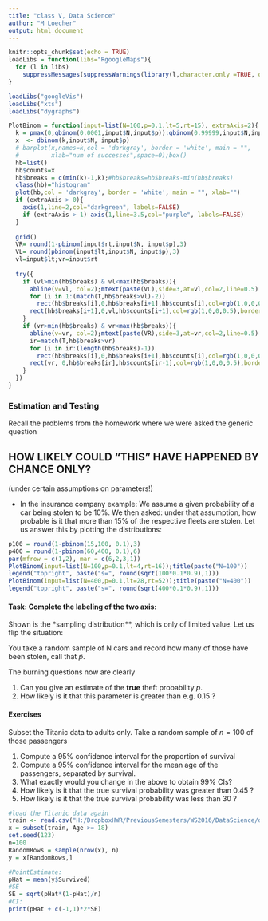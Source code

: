 ---
title: "class V, Data Science"
author: "M Loecher"
output: html_document
---

```{r setup, include=FALSE}
knitr::opts_chunk$set(echo = TRUE)
loadLibs = function(libs="RgoogleMaps"){
  for (l in libs) 
    suppressMessages(suppressWarnings(library(l,character.only =TRUE, quietly=TRUE)))
}

loadLibs("googleVis")
loadLibs("xts")
loadLibs("dygraphs")

```
```{r}
PlotBinom = function(input=list(N=100,p=0.1,lt=5,rt=15), extraAxis=2){
  k = pmax(0,qbinom(0.0001,input$N,input$p)):qbinom(0.99999,input$N,input$p)
  x  <- dbinom(k,input$N, input$p)
  # barplot(x,names=k,col = 'darkgray', border = 'white', main = "", 
  #         xlab="num of successes",space=0);box()
  hb=list()
  hb$counts=x
  hb$breaks = c(min(k)-1,k);#hb$breaks=hb$breaks-min(hb$breaks)
  class(hb)="histogram"
  plot(hb,col = 'darkgray', border = 'white', main = "", xlab="")
  if (extraAxis > 0){
    axis(1,line=2,col="darkgreen", labels=FALSE)
    if (extraAxis > 1) axis(1,line=3.5,col="purple", labels=FALSE)
  }
  
  grid()
  VR= round(1-pbinom(input$rt,input$N, input$p),3)
  VL= round(pbinom(input$lt,input$N, input$p),3)
  vl=input$lt;vr=input$rt
  
  try({
    if (vl>min(hb$breaks) & vl<max(hb$breaks)){
      abline(v=vl, col=2);mtext(paste(VL),side=3,at=vl,col=2,line=0.5)
      for (i in 1:(match(T,hb$breaks>vl)-2)) 
        rect(hb$breaks[i],0,hb$breaks[i+1],hb$counts[i],col=rgb(1,0,0,0.5),border=NA)
      rect(hb$breaks[i+1],0,vl,hb$counts[i+1],col=rgb(1,0,0,0.5),border=NA)
    }
    if (vr>min(hb$breaks) & vr<max(hb$breaks)){
      abline(v=vr, col=2);mtext(paste(VR),side=3,at=vr,col=2,line=0.5)
      ir=match(T,hb$breaks>vr)
      for (i in ir:(length(hb$breaks)-1)) 
        rect(hb$breaks[i],0,hb$breaks[i+1],hb$counts[i],col=rgb(1,0,0,0.5),border=NA)
      rect(vr, 0,hb$breaks[ir],hb$counts[ir-1],col=rgb(1,0,0,0.5),border=NA)
    }
  })
}
```

### Estimation and Testing

Recall the problems from the homework where we were asked the generic question

## HOW LIKELY COULD "THIS" HAVE HAPPENED BY CHANCE ONLY?
(under certain assumptions on parameters!)

* In the insurance company example: We assume a given probability of a car being stolen to be 10%. We then asked: under that assumption, how probable is it that more than 15% of the respective fleets are stolen. Let us answer this by plotting the distributions:

```{r, fig.width=10, fig.height=6}
p100 = round(1-pbinom(15,100, 0.1),3)
p400 = round(1-pbinom(60,400, 0.1),6)
par(mfrow = c(1,2), mar = c(6,2,3,1))
PlotBinom(input=list(N=100,p=0.1,lt=4,rt=16));title(paste("N=100"))
legend("topright", paste("s=", round(sqrt(100*0.1*0.9),1)))
PlotBinom(input=list(N=400,p=0.1,lt=28,rt=52));title(paste("N=400"))
legend("topright", paste("s=", round(sqrt(400*0.1*0.9),1)))
```


#### Task: Complete the labeling of the two axis: 

Shown is the *sampling distribution**, which is only of limited value.
Let us flip the situation: 

You take a random sample of N cars and record how many of those have been stolen, call that $\hat{p}$.

The burning questions now are clearly 

1. Can you give an estimate of the **true** theft probability $p$. 
2. How likely is it that this parameter is greater than e.g. $0.15$ ?


#### Exercises

Subset the Titanic data to adults only. Take a random sample of $n=100$ of those passengers

1. Compute a 95% confidence interval for the proportion of survival
2. Compute a 95% confidence interval for the mean age of the passengers, separated by survival.
3. What exactly would you change in the above to obtain 99% CIs?
4. How likely is it that the true survival probability was greater than 0.45 ?
5. How likely is it that the true survival probability was less than 30 ?


```{r}
#load the Titanic data again
train <- read.csv("H:/DropboxHWR/PreviousSemesters/WS2016/DataScience/data/TitanicTrain.csv")
x = subset(train, Age >= 18)
set.seed(123)
n=100
RandomRows = sample(nrow(x), n)
y = x[RandomRows,]

#PointEstimate:
pHat = mean(y$Survived)
#SE
SE = sqrt(pHat*(1-pHat)/n)
#CI:
print(pHat + c(-1,1)*2*SE)

```







